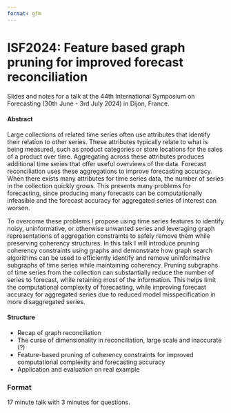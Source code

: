 ```yaml
---
format: gfm
---
```


<!-- README.md is generated from README.qmd. Please edit that file -->

# ISF2024: Feature based graph pruning for improved forecast reconciliation

<!-- badges: start -->
<!-- badges: end -->

Slides and notes for a talk at the 44th International Symposium on Forecasting (30th June - 3rd July 2024) in Dijon, France.

<!-- A recording of this presentation is available on YouTube here: <https://www.youtube.com/watch?v=FBM-nEbeHTw> -->

<!-- [![](preview.jpg)](https://www.youtube.com/watch?v=FBM-nEbeHTw) -->

#### Abstract

Large collections of related time series often use attributes that identify their relation to other series. These attributes typically relate to what is being measured, such as product categories or store locations for the sales of a product over time. Aggregating across these attributes produces additional time series that offer useful overviews of the data. Forecast reconciliation uses these aggregations to improve forecasting accuracy. When there exists many attributes for time series data, the number of series in the collection quickly grows. This presents many problems for forecasting, since producing many forecasts can be computationally infeasible and the forecast accuracy for aggregated series of interest can worsen.

To overcome these problems I propose using time series features to identify noisy, uninformative, or otherwise unwanted series and leveraging graph representations of aggregation constraints to safely remove them while preserving coherency structures. In this talk I will introduce pruning coherency constraints using graphs and demonstrate how graph search algorithms can be used to efficiently identify and remove uninformative subgraphs of time series while maintaining coherency. Pruning subgraphs of time series from the collection can substantially reduce the number of series to forecast, while retaining most of the information. This helps limit the computational complexity of forecasting, while improving forecast accuracy for aggregated series due to reduced model misspecification in more disaggregated series.

#### Structure

* Recap of graph reconciliation
* The curse of dimensionality in reconciliation, large scale and inaccurate (?)
* Feature-based pruning of coherency constraints for improved computational complexity and forecasting accuracy
* Application and evaluation on real example

### Format

17 minute talk with 3 minutes for questions.
